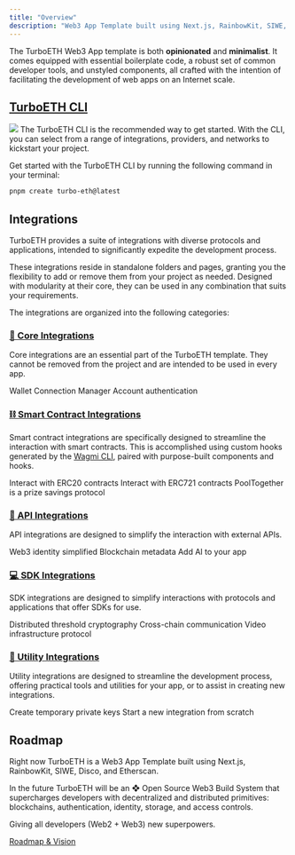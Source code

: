```yaml
---
title: "Overview"
description: "Web3 App Template built using Next.js, RainbowKit, SIWE, Disco, and more!"
---
```


The TurboETH Web3 App template is both **opinionated** and **minimalist**. It comes equipped with essential boilerplate code, a robust set of common developer tools, and unstyled components, all crafted with the intention of facilitating the development of web apps on an Internet scale.

## [TurboETH CLI](/getting-started/cli)
<img src='/assets/cli/turbo-eth-cli.png' />
The TurboETH CLI is the recommended way to get started. With the CLI, you can select from a range of integrations, providers, and networks to kickstart your project.

Get started with the TurboETH CLI by running the following command in your terminal:
```bash
pnpm create turbo-eth@latest
```

## Integrations
TurboETH provides a suite of integrations with diverse protocols and applications, intended to significantly expedite the development process.

These integrations reside in standalone folders and pages, granting you the flexibility to add or remove them from your project as needed. Designed with modularity at their core, they can be used in any combination that suits your requirements.

The integrations are organized into the following categories:

### [🧱 Core Integrations](/integration/core/introduction)
Core integrations are an essential part of the TurboETH template. They cannot be removed from the project and are intended to be used in every app.

<CardGroup>
  <Card title="🌈 RainbowKit" href="/integration/core/rainbowkit">
    Wallet Connection Manager
  </Card>
  <Card title="🔏 Sign In With Ethereum" href="/integration/core/sign-in-with-ethereum">
    Account authentication
  </Card>
</CardGroup>

### [⛓️ Smart Contract Integrations](/integration/smart-contract/introduction)
Smart contract integrations are specifically designed to streamline the interaction with smart contracts. This is accomplished using custom hooks generated by the [Wagmi CLI](/getting-started/wagmi-cli), paired with purpose-built components and hooks.

<CardGroup>
  <Card title="🪙 ERC20" href="/integration/smart-contract/erc20">
    Interact with ERC20 contracts
  </Card>
  <Card title="🖼️ ERC721" href="/integration/smart-contract/erc721">
    Interact with ERC721 contracts
  </Card>
    <Card title="💰 PoolTogether" href="/integration/smart-contract/pooltogether">
   PoolTogether is a prize savings protocol
  </Card>
</CardGroup>

### [🧰 API Integrations](/integration/api/introduction)
API integrations are designed to simplify the interaction with external APIs.

<CardGroup>
  <Card title="🪩 Disco" href="/integration/api/disco">
    Web3 identity simplified 
  </Card>
  <Card title="📜 Etherscan" href="/integration/api/etherscan">
    Blockchain metadata
  </Card>
  <Card title="🤖 OpenAI" href="/integration/api/openai">
    Add AI to your app
  </Card>
</CardGroup>

### [💻 SDK Integrations](/integration/sdk/introduction)
SDK integrations are designed to simplify interactions with protocols and applications that offer SDKs for use.

<CardGroup>
  <Card title="🔥 Lit Protocol" href="/integration/sdk/lit-protocol">
    Distributed threshold cryptography
  </Card>
  <Card title="🌉 Connext" href="/integration/sdk/connext">
    Cross-chain communication
  </Card>
  <Card title="📺 Livepeer" href="/integration/sdk/livepeer">
    Video infrastructure protocol
  </Card>
</CardGroup>

### [🔧 Utility Integrations](/integration/utility/introduction)
Utility integrations are designed to streamline the development process, offering practical tools and utilities for your app, or to assist in creating new integrations.

<CardGroup>
  <Card title="🗝️ Session Keys" href="/integration/utility/session-keys">
    Create temporary private keys
  </Card>
  <Card title="🏁 Starter" href="/integration/utility/starter">
    Start a new integration from scratch
  </Card>
</CardGroup>

## Roadmap

Right now TurboETH is a Web3 App Template built using Next.js, RainbowKit, SIWE, Disco, and Etherscan.

In the future TurboETH will be an ❖ Open Source Web3 Build System that supercharges developers with decentralized and distributed primitives: blockchains, authentication, identity, storage, and access controls.

Giving all developers (Web2 + Web3) new superpowers.

[Roadmap & Vision](/roadmap)
